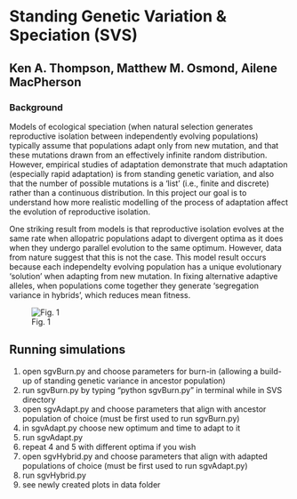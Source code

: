 # Standing Genetic Variation & Speciation (SVS)
## Ken A. Thompson, Matthew M. Osmond, Ailene MacPherson

### Background

Models of ecological speciation (when natural selection generates reproductive isolation between independently evolving populations) typically assume that populations adapt only from new mutation, and that these mutations drawn from an effectively infinite random distribution. However, empirical studies of adaptation demonstrate that much adaptation (especially rapid adaptation) is from standing genetic variation, and also that the number of possible mutations is a 'list' (i.e., finite and discrete) rather than a continuous distribution. In this project our goal is to understand how more realistic modelling of the process of adaptation affect the evolution of reproductive isolation.

One striking result from models is that reproductive isolation evolves at the same rate when allopatric populations adapt to divergent optima as it does when they undergo parallel evolution to the same optimum. However, data from nature suggest that this is not the case. This model result occurs because each independelty evolving population has a unique evolutionary 'solution' when adapting from new mutation. In fixing alternative adaptive alleles, when populations come together they generate 'segregation variance in hybrids', which reduces mean fitness. 

![Fig. 1](Figs/Conceptual/2017-03-15-SVS_onlyDNM_Fig.png)




## Running simulations
1. open sgvBurn.py and choose parameters for burn-in (allowing a build-up of standing genetic variance in ancestor population)
2. run sgvBurn.py by typing "python sgvBurn.py" in terminal while in SVS directory
3. open sgvAdapt.py and choose parameters that align with ancestor population of choice (must be first used to run sgvBurn.py)
4. in sgvAdapt.py choose new optimum and time to adapt to it
5. run sgvAdapt.py
6. repeat 4 and 5 with different optima if you wish
7. open sgvHybrid.py and choose parameters that align with adapted populations of choice (must be first used to run sgvAdapt.py)
8. run sgvHybrid.py
9. see newly created plots in data folder
